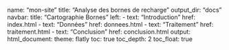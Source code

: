 name: "mon-site"
title: "Analyse des bornes de recharge"
output_dir: "docs"
navbar:
  title: "Cartographie Bornes"
  left:
    - text: "Introduction"
      href: index.html
    - text: "Données"
      href: donnees.html
    - text: "Traitement"
      href: traitement.html
    - text: "Conclusion"
      href: conclusion.html
output:
  html_document:
    theme: flatly
    toc: true
    toc_depth: 2
    toc_float: true